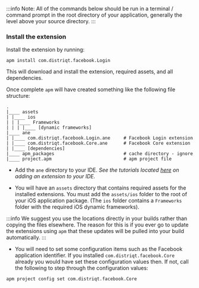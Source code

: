 
:::info 
Note: All of the commands below should be run in a terminal / command prompt in the root directory of your application, generally the level above your source directory.
:::


<SetupAPM />


### Install the extension 

Install the extension by running: 

```
apm install com.distriqt.facebook.Login
```

This will download and install the extension, required assets, and all dependencies.

Once complete `apm` will have created something like the following file structure: 

```
.
|____ assets
| |____ ios 
| | |____ Frameworks
| | | |____ [dynamic frameworks]
|____ ane
| |____ com.distriqt.facebook.Login.ane		# Facebook Login extension
| |____ com.distriqt.facebook.Core.ane		# Facebook Core extension
| |____ [dependencies]
|____ apm_packages							# cache directory - ignore
|____ project.apm							# apm project file
```

- Add the `ane` directory to your IDE. *See the tutorials located [here](/docs/tutorials/getting-started) on adding an extension to your IDE.*

- You will have an `assets` directory that contains required assets for the installed extensions. You must add the `assets/ios` folder to the root of your iOS application package. (The `ios` folder contains a `Frameworks` folder with the required iOS dynamic frameworks). 

:::info
We suggest you use the locations directly in your builds rather than copying the files elsewhere. The reason for this is if you ever go to update the extensions using `apm` that these updates will be pulled into your build automatically.
:::


- You will need to set some configuration items such as the Facebook application identifier. If you installed `com.distriqt.facebook.Core` already you would have set these configuration values then.  If not, call the following to step through the configuration values:

```
apm project config set com.distriqt.facebook.Core
```

